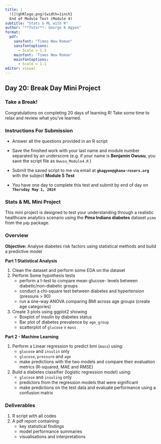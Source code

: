 ```yaml
---
title: |
  ![](ghRlogo.png){width=1inch}
  End of Module Test (Module 4)
subtitle: "Stats & ML with R"
author: "**Tutor**: George K Agyen"
format: 
  pdf:
    sansfont: "Times New Roman"
    sansfontoptions: 
      - Scale = 1.3
    mainfont: 'Times New Roman'
    mainfontoptions: 
      - Scale = 1.1
editor: visual
---
```


\newpage

## Day 20: Break Day Mini Project

### Take a Break!

Congratulations on completing 20 days of learning R! Take some time to relax and review what you’ve learned.

### Instructions For Submission

-   Answer all the questions provided in an R script

-   Save the finished work with your last name and module number separated by an underscore (e.g. if your name is **Benjamin Owusu**, you save the script file as `Owusu_Module4.R` )

-   Submit the saved script to me via email at **`gkagyen@ghana-rusers.org`** with the subject **Module 5 Test**

-   You have one day to complete this test and submit by end of day on **`Thursday May 1, 2024`**

### **Stats & ML Mini Project**

This mini project is designed to test your understanding through a realistic healthcare analytics scenario using the **Pima Indians diabetes** dataset `pima` from the `pdp` package.

### Overview

**Objective:** Analyse diabetes risk factors using statistical methods and build a predictive model

**Part 1 Statistical Analysis**

1.  Clean the dataset and perform some EDA on the dataset
2.  Perform Some hypothesis tests
    -   perform a t-test to compare mean glucose- levels between diabetic/non-diabetic groups
    -   conduct a chi-square test between diabetes and hypertension (pressure \> 90)
    -   run a one-way ANOVA comparing BMI across age groups (create age categories)
3.  Create 3 plots using ggplot2 showing
    -   Boxplot of insulin by diabetes status
    -   Bar plot of diabetes prevalence by `age_group`
    -   scatterplot of `glucose` v `mass`

**Part 2 - Machine Learning**

1.  Perform a Linear regression to predict bmi (`mass`) using:
    -   `glucose` and `insulin` only
    -   `glucose`, `pressure` and `age`
    -   make predictions with the two models and compare their evaluation metrics (R-squared, MAE and RMSE)
2.  Build a diabetes classifier (logistic regression model) using:
    -   `glucose` and `insuling` only
    -   predictors from the regression models that were significant
    -   make predictions on the test data and evaluate performance using a confusion matrix

### Deliverables

1.  R script with all codes
2.  A pdf report containing:
    -   key statistical findings
    -   model performance summaries
    -   visualisations and interpretations
